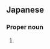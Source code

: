 ==Japanese==
{{ja-kanjitab|勇|祐}}

===Proper noun===
{{ja-pos|proper|ゆうすけ}}

# {{given name|male|lang=ja|sort=ゆうすけ}}